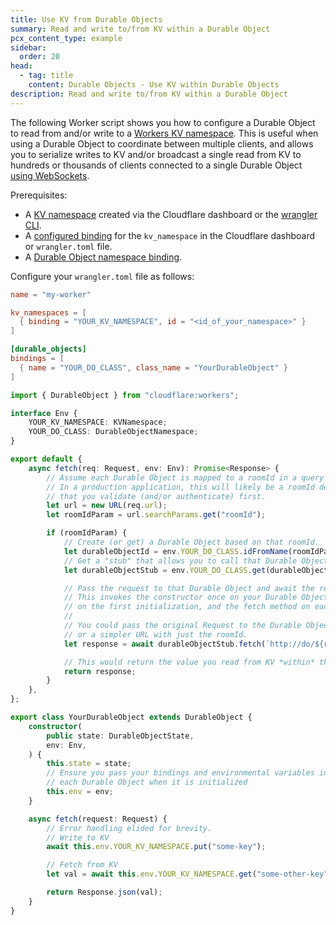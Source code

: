 ```yaml
---
title: Use KV from Durable Objects
summary: Read and write to/from KV within a Durable Object
pcx_content_type: example
sidebar:
  order: 20
head:
  - tag: title
    content: Durable Objects - Use KV within Durable Objects
description: Read and write to/from KV within a Durable Object
---
```



The following Worker script shows you how to configure a <GlossaryTooltip term="Durable Object">Durable Object</GlossaryTooltip> to read from and/or write to a [Workers KV namespace](/kv/concepts/how-kv-works/). This is useful when using a Durable Object to coordinate between multiple clients, and allows you to serialize writes to KV and/or broadcast a single read from KV to hundreds or thousands of clients connected to a single Durable Object [using WebSockets](/durable-objects/api/websockets/).

Prerequisites:

- A [KV namespace](/kv/api/) created via the Cloudflare dashboard or the [wrangler CLI](/workers/wrangler/install-and-update/).
- A [configured binding](/kv/concepts/kv-bindings/) for the `kv_namespace` in the Cloudflare dashboard or `wrangler.toml` file.
- A [Durable Object namespace binding](/workers/wrangler/configuration/#durable-objects).

Configure your `wrangler.toml` file as follows:


<WranglerConfig>

```toml
name = "my-worker"

kv_namespaces = [
  { binding = "YOUR_KV_NAMESPACE", id = "<id_of_your_namespace>" }
]

[durable_objects]
bindings = [
  { name = "YOUR_DO_CLASS", class_name = "YourDurableObject" }
]
```

</WranglerConfig>

```ts
import { DurableObject } from "cloudflare:workers";

interface Env {
	YOUR_KV_NAMESPACE: KVNamespace;
	YOUR_DO_CLASS: DurableObjectNamespace;
}

export default {
	async fetch(req: Request, env: Env): Promise<Response> {
		// Assume each Durable Object is mapped to a roomId in a query parameter
		// In a production application, this will likely be a roomId defined by your application
		// that you validate (and/or authenticate) first.
		let url = new URL(req.url);
		let roomIdParam = url.searchParams.get("roomId");

		if (roomIdParam) {
			// Create (or get) a Durable Object based on that roomId.
			let durableObjectId = env.YOUR_DO_CLASS.idFromName(roomIdParam);
			// Get a "stub" that allows you to call that Durable Object
			let durableObjectStub = env.YOUR_DO_CLASS.get(durableObjectId);

			// Pass the request to that Durable Object and await the response
			// This invokes the constructor once on your Durable Object class (defined further down)
			// on the first initialization, and the fetch method on each request.
			//
			// You could pass the original Request to the Durable Object's fetch method
			// or a simpler URL with just the roomId.
			let response = await durableObjectStub.fetch(`http://do/${roomId}`);

			// This would return the value you read from KV *within* the Durable Object.
			return response;
		}
	},
};

export class YourDurableObject extends DurableObject {
	constructor(
		public state: DurableObjectState,
		env: Env,
	) {
		this.state = state;
		// Ensure you pass your bindings and environmental variables into
		// each Durable Object when it is initialized
		this.env = env;
	}

	async fetch(request: Request) {
		// Error handling elided for brevity.
		// Write to KV
		await this.env.YOUR_KV_NAMESPACE.put("some-key");

		// Fetch from KV
		let val = await this.env.YOUR_KV_NAMESPACE.get("some-other-key");

		return Response.json(val);
	}
}
```
